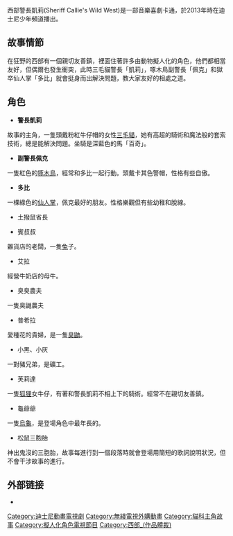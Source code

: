 {{unreferenced|time=2016-03-19T03:00:45+00:00}}
{{Infobox television
| show_name            = 西部警長凱莉
| image                = 
| caption              = 
| format               = [[音樂劇|音樂劇]]、[[西部片|西部片]]
| company              = 
| distributor          = 美国-迪士尼abc电视集团
| runtime              = 约22分钟
| creator              = 
| voices               = 
| country              = [[美国|美国]]
| language             = [[英语|英语]]
| composer             = 
| location             =
| network              = 
| picture_format       = 
| audio_format         = 
| first_aired          = {{Start date|2013|12|13}}
| last_aired           = 
| num_seasons          = 2季
| num_episodes         = 37集
| list_episodes        = 
| website = http://disneyjunior.disney.com/sheriff-callies-wild-west
| website_title = Official Website（美国官方网站）
}}

西部警長凱莉(Sheriff Callie's Wild West)是一部音樂喜劇卡通，於2013年時在迪士尼少年頻道播出。

==故事情節==
在狂野的西部有一個親切友善鎮，裡面住著許多由動物擬人化的角色，他們都相當友好，但偶爾也發生衝突，此時三毛貓警長「凱莉」，啄木鳥副警長「佩克」和獄卒仙人掌「多比」就會挺身而出解決問題，教大家友好的相處之道。


==角色==
* '''警長凱莉'''
故事的主角，一隻頭戴粉紅牛仔帽的女性[[三毛貓|三毛貓]]，她有高超的騎術和魔法般的套索技術，總是能解決問題。坐騎是深藍色的馬「百奇」。

* '''副警長佩克'''
一隻紅色的[[啄木鳥|啄木鳥]]，經常和多比一起行動。頭戴卡其色警帽，性格有些自傲。

* '''多比'''
一棵綠色的[[仙人掌|仙人掌]]，佩克最好的朋友。性格樂觀但有些幼稚和脫線。

*土撥鼠省長

*賓叔叔
雜貨店的老闆，一隻[[兔|兔]]子。

*艾拉
經營牛奶店的母牛。

*臭臭農夫
一隻臭鼬農夫

*普希拉
愛種花的貴婦，是一隻[[臭鼬|臭鼬]]。

*小黑、小灰
一對豬兄弟，是礦工。

*芙莉達
一隻[[狐狸|狐狸]]女牛仔，有著和警長凱莉不相上下的騎術。經常不在親切友善鎮。

*龜爺爺
一隻[[烏龜|烏龜]]，是登場角色中最年長的。

*松鼠三胞胎
神出鬼沒的三胞胎，故事每進行到一個段落時就會登場用簡短的歌詞說明狀況，但不會干涉故事的進行。

==外部链接==
* {{official website|http://disneyjunior.disney.com/sheriff-callies-wild-west}}

[[Category:迪士尼動畫電視劇|Category:迪士尼動畫電視劇]]
[[Category:無綫電視外購動畫|Category:無綫電視外購動畫]]
[[Category:貓科主角故事|Category:貓科主角故事]]
[[Category:擬人化角色電視節目|Category:擬人化角色電視節目]]
[[Category:西部_(作品體裁)|Category:西部_(作品體裁)]]